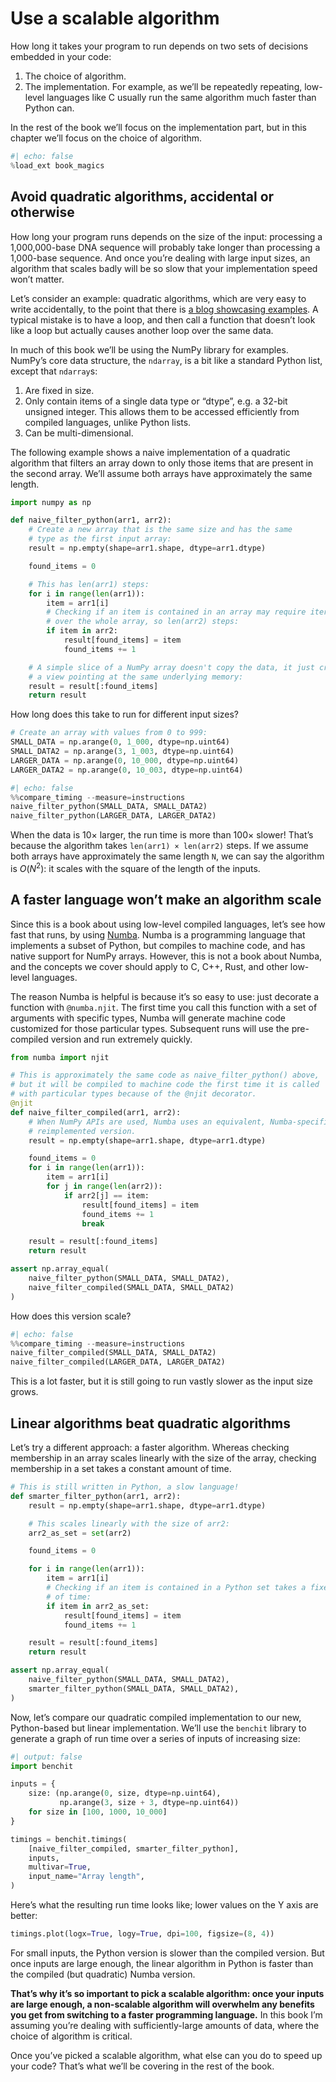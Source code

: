 # Use a scalable algorithm

How long it takes your program to run depends on two sets of decisions embedded in your code:

1. The choice of algorithm.
2. The implementation.
   For example, as we'll be repeatedly repeating, low-level languages like C usually run the same algorithm much faster than Python can.

In the rest of the book we'll focus on the implementation part, but in this chapter we'll focus on the choice of algorithm.

```python
#| echo: false
%load_ext book_magics
```

## Avoid quadratic algorithms, accidental or otherwise

How long your program runs depends on the size of the input: processing a 1,000,000-base DNA sequence will probably take longer than processing a 1,000-base sequence.
And once you're dealing with large input sizes, an algorithm that scales badly will be so slow that your implementation speed won't matter.

Let's consider an example: quadratic algorithms, which are very easy to write accidentally, to the point that there is [a blog showcasing examples](https://accidentallyquadratic.tumblr.com/).
A typical mistake is to have a loop, and then call a function that doesn't look like a loop but actually causes another loop over the same data.

In much of this book we'll be using the NumPy library for examples.
NumPy's core data structure, the `ndarray`, is a bit like a standard Python list, except that `ndarray`s:

1. Are fixed in size.
2. Only contain items of a single data type or "dtype", e.g. a 32-bit unsigned integer.
   This allows them to be accessed efficiently from compiled languages, unlike Python lists.
3. Can be multi-dimensional.

The following example shows a naive implementation of a quadratic algorithm that filters an array down to only those items that are present in the second array.
We'll assume both arrays have approximately the same length.

```python
import numpy as np

def naive_filter_python(arr1, arr2):
    # Create a new array that is the same size and has the same
    # type as the first input array:
    result = np.empty(shape=arr1.shape, dtype=arr1.dtype)

    found_items = 0

    # This has len(arr1) steps:
    for i in range(len(arr1)):
        item = arr1[i]
        # Checking if an item is contained in an array may require iterating
        # over the whole array, so len(arr2) steps:
        if item in arr2:
            result[found_items] = item
            found_items += 1

    # A simple slice of a NumPy array doesn't copy the data, it just creates
    # a view pointing at the same underlying memory:
    result = result[:found_items]
    return result
```

How long does this take to run for different input sizes?

```python
# Create an array with values from 0 to 999:
SMALL_DATA = np.arange(0, 1_000, dtype=np.uint64)
SMALL_DATA2 = np.arange(3, 1_003, dtype=np.uint64)
LARGER_DATA = np.arange(0, 10_000, dtype=np.uint64)
LARGER_DATA2 = np.arange(0, 10_003, dtype=np.uint64)
```

```python
#| echo: false
%%compare_timing --measure=instructions
naive_filter_python(SMALL_DATA, SMALL_DATA2)
naive_filter_python(LARGER_DATA, LARGER_DATA2)
```

When the data is 10× larger, the run time is more than 100× slower!
That's because the algorithm takes `len(arr1) × len(arr2)` steps.
If we assume both arrays have approximately the same length `N`, we can say the algorithm is $O(N^{2})$: it scales with the square of the length of the inputs.

## A faster language won't make an algorithm scale

Since this is a book about using low-level compiled languages, let's see how fast that runs, by using [Numba](https://numba.pydata.org/).
Numba is a programming language that implements a subset of Python, but compiles to machine code, and has native support for NumPy arrays.
However, this is not a book about Numba, and the concepts we cover should apply to C, C++, Rust, and other low-level languages.

The reason Numba is helpful is because it's so easy to use: just decorate a function with `@numba.njit`.
The first time you call this function with a set of arguments with specific types, Numba will generate machine code customized for those particular types.
Subsequent runs will use the pre-compiled version and run extremely quickly.

```python
from numba import njit

# This is approximately the same code as naive_filter_python() above,
# but it will be compiled to machine code the first time it is called
# with particular types because of the @njit decorator.
@njit
def naive_filter_compiled(arr1, arr2):
    # When NumPy APIs are used, Numba uses an equivalent, Numba-specific
    # reimplemented version.
    result = np.empty(shape=arr1.shape, dtype=arr1.dtype)

    found_items = 0
    for i in range(len(arr1)):
        item = arr1[i]
        for j in range(len(arr2)):
            if arr2[j] == item:
                result[found_items] = item
                found_items += 1
                break

    result = result[:found_items]
    return result

assert np.array_equal(
    naive_filter_python(SMALL_DATA, SMALL_DATA2),
    naive_filter_compiled(SMALL_DATA, SMALL_DATA2)
)
```

How does this version scale?

```python
#| echo: false
%%compare_timing --measure=instructions
naive_filter_compiled(SMALL_DATA, SMALL_DATA2)
naive_filter_compiled(LARGER_DATA, LARGER_DATA2)
```

This is a lot faster, but it is still going to run vastly slower as the input size grows.

## Linear algorithms beat quadratic algorithms

Let's try a different approach: a faster algorithm.
Whereas checking membership in an array scales linearly with the size of the array, checking membership in a set takes a constant amount of time.

```python
# This is still written in Python, a slow language!
def smarter_filter_python(arr1, arr2):
    result = np.empty(shape=arr1.shape, dtype=arr1.dtype)

    # This scales linearly with the size of arr2:
    arr2_as_set = set(arr2)

    found_items = 0

    for i in range(len(arr1)):
        item = arr1[i]
        # Checking if an item is contained in a Python set takes a fixed amount
        # of time:
        if item in arr2_as_set:
            result[found_items] = item
            found_items += 1

    result = result[:found_items]
    return result

assert np.array_equal(
    naive_filter_python(SMALL_DATA, SMALL_DATA2),
    smarter_filter_python(SMALL_DATA, SMALL_DATA2),
)
```

Now, let's compare our quadratic compiled implementation to our new, Python-based but linear implementation.
We'll use the `benchit` library to generate a graph of run time over a series of inputs of increasing size:

```python
#| output: false
import benchit

inputs = {
    size: (np.arange(0, size, dtype=np.uint64),
           np.arange(3, size + 3, dtype=np.uint64))
    for size in [100, 1000, 10_000]
}

timings = benchit.timings(
    [naive_filter_compiled, smarter_filter_python],
    inputs,
    multivar=True,
    input_name="Array length",
)
```

Here's what the resulting run time looks like; lower values on the Y axis are better:

```python
timings.plot(logx=True, logy=True, dpi=100, figsize=(8, 4))
```

For small inputs, the Python version is slower than the compiled version.
But once inputs are large enough, the linear algorithm in Python is faster than the compiled (but quadratic) Numba version.

**That's why it's so important to pick a scalable algorithm: once your inputs are large enough, a non-scalable algorithm will overwhelm any benefits you get from switching to a faster programming language.**
In this book I'm assuming you're dealing with sufficiently-large amounts of data, where the choice of algorithm is critical.

Once you've picked a scalable algorithm, what else can you do to speed up your code?
That's what we'll be covering in the rest of the book.
